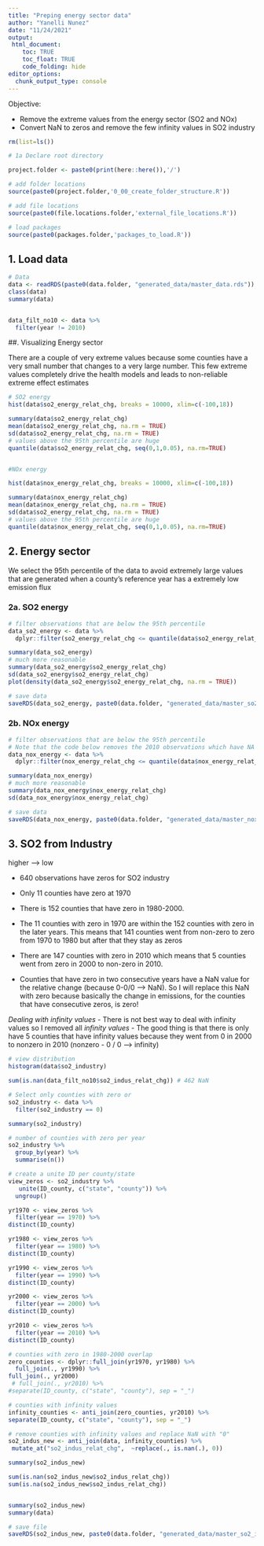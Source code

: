 ```yaml
---
title: "Preping energy sector data"
author: "Yanelli Nunez"
date: "11/24/2021"
output:
 html_document:
    toc: TRUE
    toc_float: TRUE
    code_folding: hide
editor_options: 
  chunk_output_type: console
---
```


Objective:  

- Remove the extreme values from the energy sector (SO2 and NOx) 
- Convert NaN to zeros and remove the few infinity values in SO2 industry


```r

rm(list=ls())

# 1a Declare root directory

project.folder <- paste0(print(here::here()),'/')

# add folder locations
source(paste0(project.folder,'0_00_create_folder_structure.R'))

# add file locations
source(paste0(file.locations.folder,'external_file_locations.R'))

# load packages
source(paste0(packages.folder,'packages_to_load.R'))

```

## 1. Load data

```r

# Data
data <- readRDS(paste0(data.folder, "generated_data/master_data.rds"))
class(data)
summary(data)


data_filt_no10 <- data %>%
  filter(year != 2010)

```

##. Visualizing Energy sector

There are a couple of very extreme values because some counties have a very small number that changes to a very large number. This few extreme values completely drive the health models and leads to non-reliable extreme effect estimates
```r

# SO2 energy 
hist(data$so2_energy_relat_chg, breaks = 10000, xlim=c(-100,18))

summary(data$so2_energy_relat_chg)
mean(data$so2_energy_relat_chg, na.rm = TRUE)
sd(data$so2_energy_relat_chg, na.rm = TRUE)
# values above the 95th percentile are huge
quantile(data$so2_energy_relat_chg, seq(0,1,0.05), na.rm=TRUE) 


#NOx energy

hist(data$nox_energy_relat_chg, breaks = 10000, xlim=c(-100,18))

summary(data$nox_energy_relat_chg)
mean(data$nox_energy_relat_chg, na.rm = TRUE)
sd(data$so2_energy_relat_chg, na.rm = TRUE)
# values above the 95th percentile are huge
quantile(data$nox_energy_relat_chg, seq(0,1,0.05), na.rm=TRUE) 

```

## 2. Energy sector

We select the 95th percentile of the data to avoid extremely large values that are generated when a county's reference year has a extremely low emission flux

### 2a. SO2 energy 


```r

# filter observations that are below the 95th percentile
data_so2_energy <- data %>%
  dplyr::filter(so2_energy_relat_chg <= quantile(data$so2_energy_relat_chg, 0.95, na.rm=TRUE ))

summary(data_so2_energy)
# much more reasonable
summary(data_so2_energy$so2_energy_relat_chg)
sd(data_so2_energy$so2_energy_relat_chg)
plot(density(data_so2_energy$so2_energy_relat_chg, na.rm = TRUE))

# save data
saveRDS(data_so2_energy, paste0(data.folder, "generated_data/master_so2_energy.rds"))

```

### 2b. NOx energy

```r

# filter observations that are below the 95th percentile
# Note that the code below removes the 2010 observations which have NA for the relative diff variables
data_nox_energy <- data %>%
  dplyr::filter(nox_energy_relat_chg <= quantile(data$nox_energy_relat_chg, 0.95, na.rm=TRUE ))

summary(data_nox_energy)
# much more reasonable
summary(data_nox_energy$nox_energy_relat_chg)
sd(data_nox_energy$nox_energy_relat_chg)

# save data
saveRDS(data_nox_energy, paste0(data.folder, "generated_data/master_nox_energy.rds"))

```

## 3. SO2 from Industry

higher --> low

- 640 observations have zeros for SO2 industry 
- Only 11 counties have zero at 1970
- There is 152 counties that have zero in 1980-2000. 
- The 11 counties with zero in 1970 are within the 152 counties with zero in the later years. This means that 141 counties went from non-zero to zero from 1970 to 1980 but after that they stay as zeros
- There are 147 counties with zero in 2010 which means that 5 counties went from zero in 2000 to non-zero in 2010. 


- Counties that have zero in two consecutive years have a NaN value for the relative change (because 0-0/0 --> NaN). So I will replace this NaN with zero because basically the change in emissions, for the counties that have consecutive zeros, is zero!

*Dealing with infinity values*
- There is not best way to deal with infinity values so I removed all *infinity values*
- The good thing is that there is only have 5 counties that have infinity values because they went from 0 in 2000 to nonzero in 2010 (nonzero - 0 / 0 --> infinity)


```r

# view distribution
histogram(data$so2_industry)

sum(is.nan(data_filt_no10$so2_indus_relat_chg)) # 462 NaN

# Select only counties with zero or
so2_industry <- data %>%
  filter(so2_industry == 0)

summary(so2_industry)

# number of counties with zero per year
so2_industry %>%
  group_by(year) %>%
  summarise(n())

# create a unite ID per county/state
view_zeros <- so2_industry %>%
   unite(ID_county, c("state", "county")) %>%
  ungroup()

yr1970 <- view_zeros %>%
  filter(year == 1970) %>%
distinct(ID_county)

yr1980 <- view_zeros %>%
  filter(year == 1980) %>%
distinct(ID_county) 

yr1990 <- view_zeros %>%
  filter(year == 1990) %>%
distinct(ID_county) 

yr2000 <- view_zeros %>%
  filter(year == 2000) %>%
distinct(ID_county) 

yr2010 <- view_zeros %>%
  filter(year == 2010) %>%
distinct(ID_county) 

# counties with zero in 1980-2000 overlap 
zero_counties <- dplyr::full_join(yr1970, yr1980) %>%
  full_join(., yr1990) %>%
full_join(., yr2000) 
 # full_join(., yr2010) %>%
#separate(ID_county, c("state", "county"), sep = "_")

# counties with infinity values 
infinity_counties <- anti_join(zero_counties, yr2010) %>%
separate(ID_county, c("state", "county"), sep = "_")

# remove counties with infinity values and replace NaN with "0"
so2_indus_new <- anti_join(data, infinity_counties) %>%
 mutate_at("so2_indus_relat_chg",  ~replace(., is.nan(.), 0))

summary(so2_indus_new)

sum(is.nan(so2_indus_new$so2_indus_relat_chg))
sum(is.na(so2_indus_new$so2_indus_relat_chg))


summary(so2_indus_new)
summary(data)

# save file
saveRDS(so2_indus_new, paste0(data.folder, "generated_data/master_so2_industry.rds"))

```

